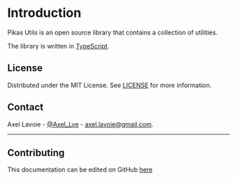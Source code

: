 
<NextSeo title="Introduction" />

# Introduction

Pikas Utils is an open source library that contains a collection of utilities.

The library is written in [TypeScript](https://www.typescriptlang.org/).

## License

Distributed under the MIT License. See [LICENSE](https://github.com/Achaak/pikas/blob/main/LICENSE) for more information.

## Contact

Axel Lavoie - [@Axel_Lve](https://twitter.com/Axel_Lve) - [axel.lavoie@gmail.com](axel.lavoie@gmail.com).

---

## Contributing

This documentation can be edited on GitHub [here](https://github.com/Achaak/pikas/blob/main/apps/docs-utils/pages/index.mdx)
